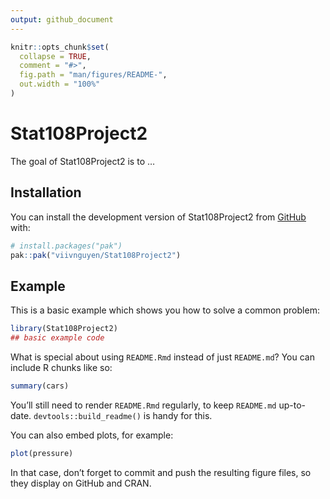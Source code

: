 ```yaml
---
output: github_document
---
```


<!-- README.md is generated from README.Rmd. Please edit that file -->

```r
knitr::opts_chunk$set(
  collapse = TRUE,
  comment = "#>",
  fig.path = "man/figures/README-",
  out.width = "100%"
)
```

# Stat108Project2

<!-- badges: start -->
<!-- badges: end -->

The goal of Stat108Project2 is to ...

## Installation

You can install the development version of Stat108Project2 from [GitHub](https://github.com/) with:

``` r
# install.packages("pak")
pak::pak("viivnguyen/Stat108Project2")
```

## Example

This is a basic example which shows you how to solve a common problem:

```r
library(Stat108Project2)
## basic example code
```

What is special about using `README.Rmd` instead of just `README.md`? You can include R chunks like so:

```r
summary(cars)
```

You'll still need to render `README.Rmd` regularly, to keep `README.md` up-to-date. `devtools::build_readme()` is handy for this.

You can also embed plots, for example:

```r
plot(pressure)
```

In that case, don't forget to commit and push the resulting figure files, so they display on GitHub and CRAN.
